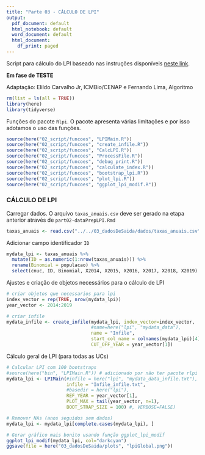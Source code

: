 ```yaml
---
title: "Parte 03 - CÁLCULO DE LPI"
output:
  pdf_document: default
  html_notebook: default
  word_document: default
  html_document:
    df_print: paged
---
```


Script para cálculo do LPI baseado nas instruções disponíveis [neste link](https://github.com/Zoological-Society-of-London/rlpi).

**Em fase de TESTE**

Adaptação: Elildo Carvalho Jr, ICMBio/CENAP e Fernando Lima, Algoritmo

```r
rm(list = ls(all = TRUE))
library(here)
library(tidyverse)
```

Funções do pacote `Rlpi`. O pacote apresenta várias limitações e por isso adotamos o uso das funções.
```r
source(here("02_script/funcoes", "LPIMain.R"))
source(here("02_script/funcoes", "create_infile.R"))
source(here("02_script/funcoes", "CalcLPI.R"))
source(here("02_script/funcoes", "ProcessFile.R"))
source(here("02_script/funcoes", "debug_print.R"))
source(here("02_script/funcoes", "calculate_index.R"))
source(here("02_script/funcoes", "bootstrap_lpi.R"))
source(here("02_script/funcoes", "plot_lpi.R"))
source(here("02_script/funcoes", "ggplot_lpi_modif.R"))
```

### CÁLCULO DE LPI

Carregar dados. O arquivo `taxas_anuais.csv` deve ser gerado na etapa anterior através de `part02-dataPrepLPI.Rmd`

```r
taxas_anuais <- read.csv("../../03_dadosDeSaida/dados/taxas_anuais.csv")
```

Adicionar campo identificador `ID`

```r
mydata_lpi <- taxas_anuais %>%
  mutate(ID = as.numeric(1:nrow(taxas_anuais))) %>%
  rename(Binomial = populacao) %>%
  select(cnuc, ID, Binomial, X2014, X2015, X2016, X2017, X2018, X2019)
```

Ajustes e criação de objetos necessários para o cálculo de LPI
```r
# criar objetos que necessarios para lpi
index_vector = rep(TRUE, nrow(mydata_lpi))
year_vector <- 2014:2019

```

```r
# criar infile
mydata_infile <- create_infile(mydata_lpi, index_vector=index_vector, 
                               #name=here("lpi", "mydata_data"),
                               name = "Infile",
                               start_col_name = colnames(mydata_lpi)[4], end_col_name = tail(colnames(mydata_lpi), n=1),
                               CUT_OFF_YEAR = year_vector[1])
```

Cálculo geral de LPI (para todas as UCs)
```r
# Calcular LPI com 100 bootstraps
#source(here("bin", "LPIMain.R")) # adicionado por não ter pacote rlpi
mydata_lpi <- LPIMain(#infile = here("lpi", "mydata_data_infile.txt"),
                      infile = "Infile_infile.txt",
                      #basedir = here("lpi"),
                      REF_YEAR = year_vector[1],
                      PLOT_MAX = tail(year_vector, n=1),
                      BOOT_STRAP_SIZE = 100) #, VERBOSE=FALSE)

```


```r
# Remover NAs (anos seguidos sem dados)
mydata_lpi <- mydata_lpi[complete.cases(mydata_lpi), ]
```

```r
# Gerar gráfico mais bonito usando função ggplot_lpi_modif
ggplot_lpi_modif(mydata_lpi, col="darkcyan")
ggsave(file = here("03_dadosDeSaida/plots", "lpiGlobal.png"))
```